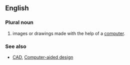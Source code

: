 ==English==

=== Plural noun ===
#images or drawings made with the help of a [[computer]].

=== See also ===
*[[CAD]], [[Computer-aided design]]